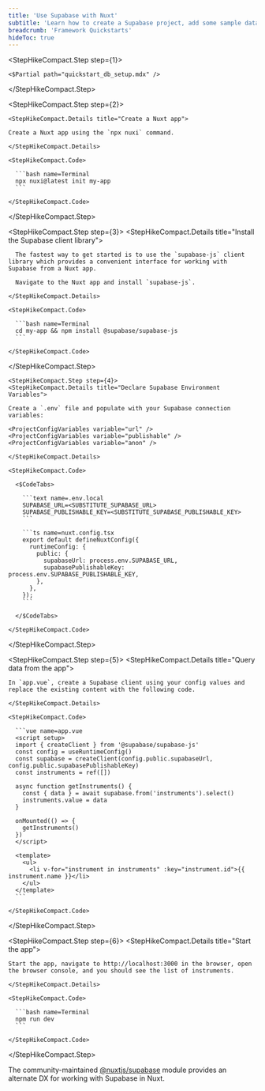 ```yaml
---
title: 'Use Supabase with Nuxt'
subtitle: 'Learn how to create a Supabase project, add some sample data to your database, and query the data from a Nuxt app.'
breadcrumb: 'Framework Quickstarts'
hideToc: true
---
```


<StepHikeCompact>

  <StepHikeCompact.Step step={1}>

    <$Partial path="quickstart_db_setup.mdx" />

  </StepHikeCompact.Step>

  <StepHikeCompact.Step step={2}>

    <StepHikeCompact.Details title="Create a Nuxt app">

    Create a Nuxt app using the `npx nuxi` command.

    </StepHikeCompact.Details>

    <StepHikeCompact.Code>

      ```bash name=Terminal
      npx nuxi@latest init my-app
      ```

    </StepHikeCompact.Code>

  </StepHikeCompact.Step>

  <StepHikeCompact.Step step={3}>
    <StepHikeCompact.Details title="Install the Supabase client library">

      The fastest way to get started is to use the `supabase-js` client library which provides a convenient interface for working with Supabase from a Nuxt app.

      Navigate to the Nuxt app and install `supabase-js`.

    </StepHikeCompact.Details>

    <StepHikeCompact.Code>

      ```bash name=Terminal
      cd my-app && npm install @supabase/supabase-js
      ```

    </StepHikeCompact.Code>

  </StepHikeCompact.Step>

    <StepHikeCompact.Step step={4}>
    <StepHikeCompact.Details title="Declare Supabase Environment Variables">

    Create a `.env` file and populate with your Supabase connection variables:

    <ProjectConfigVariables variable="url" />
    <ProjectConfigVariables variable="publishable" />
    <ProjectConfigVariables variable="anon" />

    </StepHikeCompact.Details>

    <StepHikeCompact.Code>

      <$CodeTabs>

        ```text name=.env.local
        SUPABASE_URL=<SUBSTITUTE_SUPABASE_URL>
        SUPABASE_PUBLISHABLE_KEY=<SUBSTITUTE_SUPABASE_PUBLISHABLE_KEY>
        ```

        ```ts name=nuxt.config.tsx
        export default defineNuxtConfig({
          runtimeConfig: {
            public: {
              supabaseUrl: process.env.SUPABASE_URL,
              supabasePublishableKey: process.env.SUPABASE_PUBLISHABLE_KEY,
            },
          },
        });
        ```

      </$CodeTabs>

    </StepHikeCompact.Code>

  </StepHikeCompact.Step>

  <StepHikeCompact.Step step={5}>
    <StepHikeCompact.Details title="Query data from the app">

    In `app.vue`, create a Supabase client using your config values and replace the existing content with the following code.

    </StepHikeCompact.Details>

    <StepHikeCompact.Code>

      ```vue name=app.vue
      <script setup>
      import { createClient } from '@supabase/supabase-js'
      const config = useRuntimeConfig()
      const supabase = createClient(config.public.supabaseUrl, config.public.supabasePublishableKey)
      const instruments = ref([])

      async function getInstruments() {
        const { data } = await supabase.from('instruments').select()
        instruments.value = data
      }

      onMounted(() => {
        getInstruments()
      })
      </script>

      <template>
        <ul>
          <li v-for="instrument in instruments" :key="instrument.id">{{ instrument.name }}</li>
        </ul>
      </template>
      ```

    </StepHikeCompact.Code>

  </StepHikeCompact.Step>

  <StepHikeCompact.Step step={6}>
    <StepHikeCompact.Details title="Start the app">

    Start the app, navigate to http://localhost:3000 in the browser, open the browser console, and you should see the list of instruments.

    </StepHikeCompact.Details>

    <StepHikeCompact.Code>

      ```bash name=Terminal
      npm run dev
      ```

    </StepHikeCompact.Code>

  </StepHikeCompact.Step>
</StepHikeCompact>

<Admonition type="tip">

The community-maintained [@nuxtjs/supabase](https://supabase.nuxtjs.org/) module provides an alternate DX for working with Supabase in Nuxt.

</Admonition>
